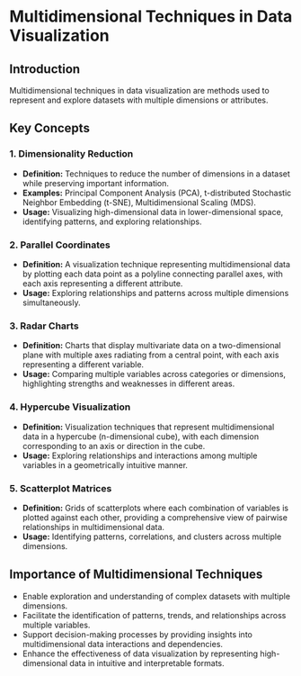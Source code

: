 # Multidimensional Techniques in Data Visualization

## Introduction
Multidimensional techniques in data visualization are methods used to represent and explore datasets with multiple dimensions or attributes.

## Key Concepts

### 1. Dimensionality Reduction
- **Definition:** Techniques to reduce the number of dimensions in a dataset while preserving important information.
- **Examples:** Principal Component Analysis (PCA), t-distributed Stochastic Neighbor Embedding (t-SNE), Multidimensional Scaling (MDS).
- **Usage:** Visualizing high-dimensional data in lower-dimensional space, identifying patterns, and exploring relationships.

### 2. Parallel Coordinates
- **Definition:** A visualization technique representing multidimensional data by plotting each data point as a polyline connecting parallel axes, with each axis representing a different attribute.
- **Usage:** Exploring relationships and patterns across multiple dimensions simultaneously.

### 3. Radar Charts
- **Definition:** Charts that display multivariate data on a two-dimensional plane with multiple axes radiating from a central point, with each axis representing a different variable.
- **Usage:** Comparing multiple variables across categories or dimensions, highlighting strengths and weaknesses in different areas.

### 4. Hypercube Visualization
- **Definition:** Visualization techniques that represent multidimensional data in a hypercube (n-dimensional cube), with each dimension corresponding to an axis or direction in the cube.
- **Usage:** Exploring relationships and interactions among multiple variables in a geometrically intuitive manner.

### 5. Scatterplot Matrices
- **Definition:** Grids of scatterplots where each combination of variables is plotted against each other, providing a comprehensive view of pairwise relationships in multidimensional data.
- **Usage:** Identifying patterns, correlations, and clusters across multiple dimensions.

## Importance of Multidimensional Techniques
- Enable exploration and understanding of complex datasets with multiple dimensions.
- Facilitate the identification of patterns, trends, and relationships across multiple variables.
- Support decision-making processes by providing insights into multidimensional data interactions and dependencies.
- Enhance the effectiveness of data visualization by representing high-dimensional data in intuitive and interpretable formats.